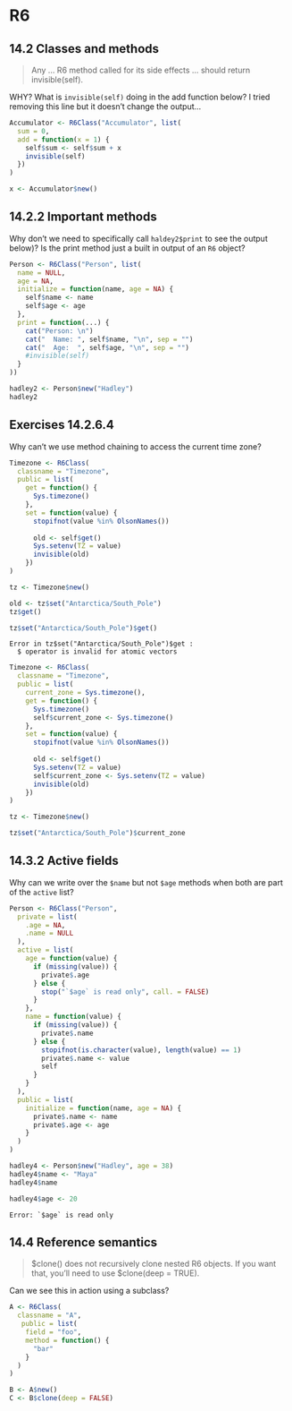 # R6

## 14.2 Classes and methods {-}

:::question
> Any ... R6 method called for its side effects ... should return invisible(self).

WHY? What is `invisible(self)` doing in the add function below? I tried removing this line but it doesn't change the output...
:::

```r
Accumulator <- R6Class("Accumulator", list(
  sum = 0,
  add = function(x = 1) {
    self$sum <- self$sum + x 
    invisible(self)
  })
)

x <- Accumulator$new()
```

## 14.2.2 Important methods {-}

:::question
Why don't we need to specifically call `haldey2$print` to see the output below)? Is the print method just a built in output of an `R6` object?
:::
 
```r
Person <- R6Class("Person", list(
  name = NULL,
  age = NA,
  initialize = function(name, age = NA) {
    self$name <- name
    self$age <- age
  },
  print = function(...) {
    cat("Person: \n")
    cat("  Name: ", self$name, "\n", sep = "")
    cat("  Age:  ", self$age, "\n", sep = "")
    #invisible(self)
  }
))

hadley2 <- Person$new("Hadley")
hadley2
```


## Exercises 14.2.6.4 {-} 

:::question
Why can't we use method chaining to access the current time zone?
:::

```r
Timezone <- R6Class(
  classname = "Timezone", 
  public = list(
    get = function() {
      Sys.timezone()
    },
    set = function(value) {
      stopifnot(value %in% OlsonNames())
      
      old <- self$get()
      Sys.setenv(TZ = value)
      invisible(old)
    })
)

tz <- Timezone$new()

old <- tz$set("Antarctica/South_Pole")
tz$get()
```

```r
tz$set("Antarctica/South_Pole")$get()
```

```
Error in tz$set("Antarctica/South_Pole")$get : 
  $ operator is invalid for atomic vectors
```

:::TODO
```r
Timezone <- R6Class(
  classname = "Timezone", 
  public = list(
    current_zone = Sys.timezone(),
    get = function() {
      Sys.timezone()
      self$current_zone <- Sys.timezone()
    },
    set = function(value) {
      stopifnot(value %in% OlsonNames())
      
      old <- self$get()
      Sys.setenv(TZ = value)
      self$current_zone <- Sys.setenv(TZ = value)
      invisible(old)
    })
)

tz <- Timezone$new()

tz$set("Antarctica/South_Pole")$current_zone
```
:::

## 14.3.2 Active fields {-}

:::question
Why can we write over the `$name` but not `$age` methods when both are part of the `active` list?
:::

```r
Person <- R6Class("Person", 
  private = list(
    .age = NA,
    .name = NULL
  ),
  active = list(
    age = function(value) {
      if (missing(value)) {
        private$.age
      } else {
        stop("`$age` is read only", call. = FALSE)
      }
    },
    name = function(value) {
      if (missing(value)) {
        private$.name
      } else {
        stopifnot(is.character(value), length(value) == 1)
        private$.name <- value
        self
      }
    }
  ),
  public = list(
    initialize = function(name, age = NA) {
      private$.name <- name
      private$.age <- age
    }
  )
)
```

```r
hadley4 <- Person$new("Hadley", age = 38)
hadley4$name <- "Maya"
hadley4$name
```

```r
hadley4$age <- 20
```

```
Error: `$age` is read only
```

:::TODO
:::

## 14.4 Reference semantics {-}

:::question
> $clone() does not recursively clone nested R6 objects. If you want that, you’ll need to use $clone(deep = TRUE).

Can we see this in action using a subclass?
:::

:::TODO
```r
A <- R6Class(
  classname = "A",
   public = list(
    field = "foo",
    method = function() {
      "bar"
    }
  )
)

B <- A$new()
C <- B$clone(deep = FALSE)
```
:::
